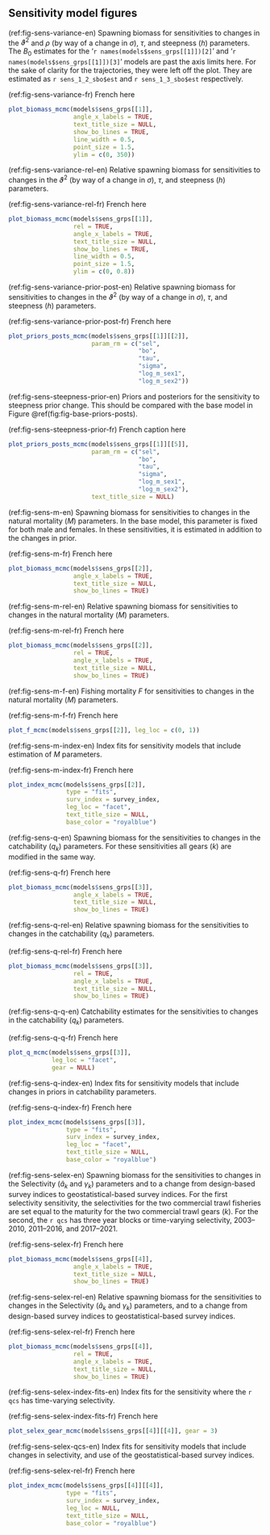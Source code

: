 ## Sensitivity model figures

<!-- Vartheta and sigma, and steepness  -------------------------------------->

(ref:fig-sens-variance-en) Spawning biomass for sensitivities to changes in the $\vartheta^2$ and $\rho$ (by way of a change in $\sigma$), $\tau$, and steepness ($h$) parameters. The $B_0$ estimates for the '`r names(models$sens_grps[[1]])[2]`' and '`r names(models$sens_grps[[1]])[3]`' models are past the axis limits here. For the sake of clarity for the trajectories, they were left off the plot. They are estimated as `r sens_1_2_sbo$est` and `r sens_1_3_sbo$est` respectively.

(ref:fig-sens-variance-fr) French here

```r
plot_biomass_mcmc(models$sens_grps[[1]],
                  angle_x_labels = TRUE,
                  text_title_size = NULL,
                  show_bo_lines = TRUE,
                  line_width = 0.5,
                  point_size = 1.5,
                  ylim = c(0, 350))
```

(ref:fig-sens-variance-rel-en) Relative spawning biomass for sensitivities to changes in the $\vartheta^2$ (by way of a change in $\sigma$), $\tau$, and steepness ($h$) parameters.

(ref:fig-sens-variance-rel-fr) French here

```r
plot_biomass_mcmc(models$sens_grps[[1]],
                  rel = TRUE,
                  angle_x_labels = TRUE,
                  text_title_size = NULL,
                  show_bo_lines = TRUE,
                  line_width = 0.5,
                  point_size = 1.5,
                  ylim = c(0, 0.8))
```

(ref:fig-sens-variance-prior-post-en) Relative spawning biomass for sensitivities to changes in the $\vartheta^2$ (by way of a change in $\sigma$), $\tau$, and steepness ($h$) parameters.

(ref:fig-sens-variance-prior-post-fr) French here

```r
plot_priors_posts_mcmc(models$sens_grps[[1]][[2]],
                       param_rm = c("sel",
                                    "bo",
                                    "tau",
                                    "sigma",
                                    "log_m_sex1",
                                    "log_m_sex2"))
```

(ref:fig-sens-steepness-prior-en) Priors and posteriors for the sensitivity to steepness prior change. This should be compared with the base model in Figure \@ref(fig:fig-base-priors-posts).

(ref:fig-sens-steepness-prior-fr) French caption here

```r
plot_priors_posts_mcmc(models$sens_grps[[1]][[5]],
                       param_rm = c("sel",
                                    "bo",
                                    "tau",
                                    "sigma",
                                    "log_m_sex1",
                                    "log_m_sex2"),
                       text_title_size = NULL)
```

<!-- Natural mortality ------------------------------------------------------->

(ref:fig-sens-m-en) Spawning biomass for sensitivities to changes in the natural mortality ($M$) parameters. In the base model, this parameter is fixed for both male and females. In these sensitivities, it is estimated in addition to the changes in prior.

(ref:fig-sens-m-fr) French here

```r
plot_biomass_mcmc(models$sens_grps[[2]],
                  angle_x_labels = TRUE,
                  text_title_size = NULL,
                  show_bo_lines = TRUE)
```

(ref:fig-sens-m-rel-en) Relative spawning biomass for sensitivities to changes in the natural mortality ($M$) parameters.

(ref:fig-sens-m-rel-fr) French here

```r
plot_biomass_mcmc(models$sens_grps[[2]],
                  rel = TRUE,
                  angle_x_labels = TRUE,
                  text_title_size = NULL,
                  show_bo_lines = TRUE)
```

(ref:fig-sens-m-f-en) Fishing mortality $F$ for sensitivities to changes in the natural mortality ($M$) parameters.

(ref:fig-sens-m-f-fr) French here

```r
plot_f_mcmc(models$sens_grps[[2]], leg_loc = c(0, 1))
```

(ref:fig-sens-m-index-en) Index fits for sensitivity models that include estimation of $M$ parameters.

(ref:fig-sens-m-index-fr) French here

```r
plot_index_mcmc(models$sens_grps[[2]],
                type = "fits",
                surv_index = survey_index,
                leg_loc = "facet",
                text_title_size = NULL,
                base_color = "royalblue")

```

<!-- Catchability ------------------------------------------------------------>

(ref:fig-sens-q-en) Spawning biomass for the sensitivities to changes in the catchability ($q_k$) parameters. For these sensitivities all gears ($k$) are modified in the same way.

(ref:fig-sens-q-fr) French here

```r
plot_biomass_mcmc(models$sens_grps[[3]],
                  angle_x_labels = TRUE,
                  text_title_size = NULL,
                  show_bo_lines = TRUE)
```

(ref:fig-sens-q-rel-en) Relative spawning biomass for the sensitivities to changes in the catchability ($q_k$) parameters.

(ref:fig-sens-q-rel-fr) French here

```r
plot_biomass_mcmc(models$sens_grps[[3]],
                  rel = TRUE,
                  angle_x_labels = TRUE,
                  text_title_size = NULL,
                  show_bo_lines = TRUE)
```

(ref:fig-sens-q-q-en) Catchability estimates for the sensitivities to changes in the catchability ($q_k$) parameters.

(ref:fig-sens-q-q-fr) French here

```r
plot_q_mcmc(models$sens_grps[[3]],
            leg_loc = "facet",
            gear = NULL)
```

(ref:fig-sens-q-index-en) Index fits for sensitivity models that include changes in priors in catchability parameters.

(ref:fig-sens-q-index-fr) French here

```r
plot_index_mcmc(models$sens_grps[[3]],
                type = "fits",
                surv_index = survey_index,
                leg_loc = "facet",
                text_title_size = NULL,
                base_color = "royalblue")

```

<!-- Selectivity and Geostat surveys ----------------------------------------->

(ref:fig-sens-selex-en) Spawning biomass for the sensitivities to changes in the Selectivity ($\hat{a}_k$ and $\gamma_k$) parameters and to a change from design-based survey indices to geostatistical-based survey indices. For the first selectivity sensitivity, the selectivities for the two commercial trawl fisheries are set equal to the maturity for the two commercial trawl gears ($k$). For the second, the `r qcs` has three year blocks or time-varying selectivity, 2003--2010, 2011--2016, and 2017--2021.

(ref:fig-sens-selex-fr) French here

```r
plot_biomass_mcmc(models$sens_grps[[4]],
                  angle_x_labels = TRUE,
                  text_title_size = NULL,
                  show_bo_lines = TRUE)
```

(ref:fig-sens-selex-rel-en) Relative spawning biomass for the sensitivities to changes in the Selectivity ($\hat{a}_k$ and $\gamma_k$) parameters, and to a change from design-based survey indices to geostatistical-based survey indices.

(ref:fig-sens-selex-rel-fr) French here

```r
plot_biomass_mcmc(models$sens_grps[[4]],
                  rel = TRUE,
                  angle_x_labels = TRUE,
                  text_title_size = NULL,
                  show_bo_lines = TRUE)
```

(ref:fig-sens-selex-index-fits-en) Index fits for the sensitivity where the `r qcs` has time-varying selectivity.

(ref:fig-sens-selex-index-fits-fr) French here

```r
plot_selex_gear_mcmc(models$sens_grps[[4]][[4]], gear = 3)
```

(ref:fig-sens-selex-qcs-en) Index fits for sensitivity models that include changes in selectivity, and use of the geostatistical-based survey indices.

(ref:fig-sens-selex-rel-fr) French here

```r
plot_index_mcmc(models$sens_grps[[4]][[4]],
                type = "fits",
                surv_index = survey_index,
                leg_loc = NULL,
                text_title_size = NULL,
                base_color = "royalblue")

```



\clearpage
